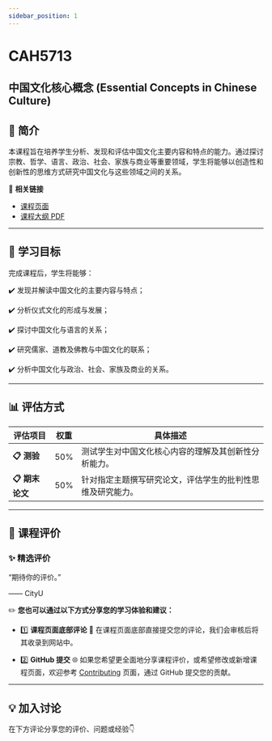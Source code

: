 ```yaml
---
sidebar_position: 1
---
```


# CAH5713
## 中国文化核心概念 (Essential Concepts in Chinese Culture)

## **📘 简介**
本课程旨在培养学生分析、发现和评估中国文化主要内容和特点的能力。通过探讨宗教、哲学、语言、政治、社会、家族与商业等重要领域，学生将能够以创造性和创新性的思维方式研究中国文化与这些领域之间的关系。

🔗 **相关链接**
- [课程页面](https://www.cityu.edu.hk/catalogue/pg/202425/course/CAH5713.htm)
- [课程大纲 PDF](https://www.cityu.edu.hk/catalogue/pg/202425/course/CAH5713.pdf)

---

## **🎯 学习目标**

完成课程后，学生将能够：

✔️ 发现并解读中国文化的主要内容与特点；

✔️ 分析仪式文化的形成与发展；

✔️ 探讨中国文化与语言的关系；

✔️ 研究儒家、道教及佛教与中国文化的联系；

✔️ 分析中国文化与政治、社会、家族及商业的关系。

---

## **📊 评估方式**

| **评估项目**          | **权重** | **具体描述**                                                                                       |
|----------------------|---------|---------------------------------------------------------------------------------------------------|
| **📋 测验**           | 50%     | 测试学生对中国文化核心内容的理解及其创新性分析能力。                                                     |
| **📋 期末论文**        | 50%     | 针对指定主题撰写研究论文，评估学生的批判性思维及研究能力。                                               |

---

## **💬 课程评价**

### ✨ **精选评价**
<div className={commentStyles.commentBox}>
    <p className={commentStyles.commentText}>
        “期待你的评价。”
    </p>
    <p className={commentStyles.commentAuthor}>—— CityU</p>
</div>

✏️ **您也可以通过以下方式分享您的学习体验和建议：**

- 1️⃣ **课程页面底部评论**
💬 在课程页面底部直接提交您的评论，我们会审核后将其收录到网站中。

- 2️⃣ **GitHub 提交**
🌐 如果您希望更全面地分享课程评价，或希望修改或新增课程页面，欢迎参考 [Contributing](https://penjc.github.io/cityU-navigator/contributing) 页面，通过 GitHub 提交您的贡献。

---

## **💡 加入讨论**

在下方评论分享您的评价、问题或经验👇
<Utterances />
